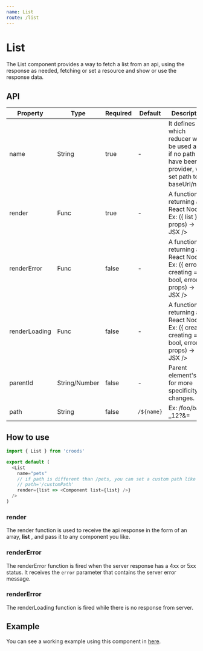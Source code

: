 ```yaml
---
name: List
route: /list
---
```



# List

The List component provides a way to fetch a list from an api, using the response as needed, fetching or set a resource and show or use the response data.

## API

| Property      | Type          | Required | Default    | Description                                                                                             |
| ------------- | ------------- | -------- | ---------- | ------------------------------------------------------------------------------------------------------- |
| name          | String        | true     | -          | It defines which reducer will be used and, if no path have been provider, will set path to baseUrl/name |
| render        | Func          | true     | -          | A function returning a React Node. Ex: ({ list }, props) -> < JSX />                                    |
| renderError   | Func          | false    | -          | A function returning a React Node. Ex: ({ error, creating = bool, error }, props) -> < JSX />           |
| renderLoading | Func          | false    | -          | A function returning a React Node. Ex: ({ create, creating = bool, error }, props) -> < JSX />          |
| parentId      | String/Number | false    | -          | Parent element's Id, for more specificity in changes.                                                   |
| path          | String        | false    | `/${name}` | Ex: /foo/bar-\_12?&=                                                                                    |

## How to use

```javascript
import { List } from 'croods'

export default (
  <List
    name="pets"
    // if path is different than /pets, you can set a custom path like so:
    // path='/customPath'
    render={list => <Component list={list} />}
  />
)
```

### render

The render function is used to receive the api response in the form of an array, **list** , and
pass it to any component you like.

### renderError

The renderError function is fired when the server response has a 4xx or 5xx status.
It receives the `error` parameter that contains the server error message.

### renderError

The renderLoading function is fired while there is no response from server.

## Example

You can see a working example using this component in [here](https://github.com/SeasonedSoftware/croods/blob/master/example/src/colors/List.js).
